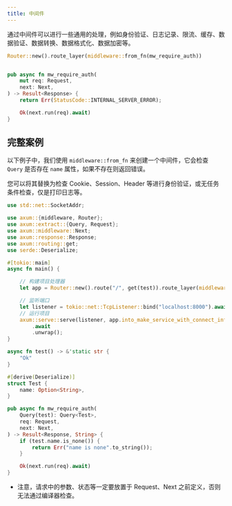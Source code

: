 ```yaml
---
title: 中间件
---
```


通过中间件可以进行一些通用的处理，例如身份验证、日志记录、限流、缓存、数据验证、数据转换、数据格式化、数据加密等。



```rust
Router::new().route_layer(middleware::from_fn(mw_require_auth))


pub async fn mw_require_auth(
    mut req: Request,
    next: Next,
) -> Result<Response> {
    return Err(StatusCode::INTERNAL_SERVER_ERROR);

    Ok(next.run(req).await)
}
```


## 完整案例

以下例子中，我们使用 `middleware::from_fn` 来创建一个中间件，它会检查 `Query` 是否存在 `name` 属性，如果不存在则返回错误。

您可以将其替换为检查 Cookie、Session、Header 等进行身份验证，或无任务条件检查，仅是打印日志等。

```rust
use std::net::SocketAddr;

use axum::{middleware, Router};
use axum::extract::{Query, Request};
use axum::middleware::Next;
use axum::response::Response;
use axum::routing::get;
use serde::Deserialize;

#[tokio::main]
async fn main() {

    // 构建项目处理器
    let app = Router::new().route("/", get(test)).route_layer(middleware::from_fn(mw_require_auth));

    // 监听端口
    let listener = tokio::net::TcpListener::bind("localhost:8000").await.unwrap();
    // 运行项目
    axum::serve::serve(listener, app.into_make_service_with_connect_info::<SocketAddr>())
        .await
        .unwrap();
}

async fn test() -> &'static str {
    "Ok"
}

#[derive(Deserialize)]
struct Test {
    name: Option<String>,
}

pub async fn mw_require_auth(
    Query(test): Query<Test>,
    req: Request,
    next: Next,
) -> Result<Response, String> {
    if (test.name.is_none()) {
        return Err("name is none".to_string());
    }

    Ok(next.run(req).await)
}
```


* 注意，请求中的参数、状态等一定要放置于 Request、Next 之前定义，否则无法通过编译器检查。